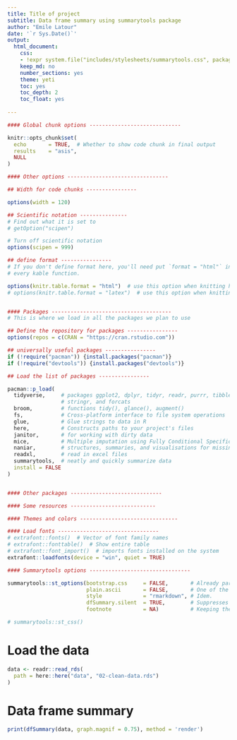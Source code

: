 ```yaml
---
title: Title of project
subtitle: Data frame summary using summarytools package
author: "Emile Latour"
date: '`r Sys.Date()`'
output:
  html_document:
    css: 
    - !expr system.file("includes/stylesheets/summarytools.css", package = "summarytools")
    keep_md: no
    number_sections: yes
    theme: yeti
    toc: yes
    toc_depth: 2
    toc_float: yes
  
---
```


```r

#### Global chunk options -----------------------------

knitr::opts_chunk$set(
  echo       = TRUE,  # Whether to show code chunk in final output
  results    = "asis", 
  NULL
)

#### Other options --------------------------------

## Width for code chunks ---------------- 

options(width = 120)

## Scientific notation ---------------
# Find out what it is set to
# getOption("scipen")

# Turn off scientific notation
options(scipen = 999)

## define format ----------------
# If you don't define format here, you'll need put `format = "html"` in 
# every kable function.

options(knitr.table.format = "html")  # use this option when knitting html
# options(knitr.table.format = "latex")  # use this option when knitting pdf


#### Packages --------------------------------------
# This is where we load in all the packages we plan to use

## Define the repository for packages ----------------
options(repos = c(CRAN = "https://cran.rstudio.com"))

## universally useful packages ----------------
if (!require("pacman")) {install.packages("pacman")}
if (!require("devtools")) {install.packages("devtools")}

## Load the list of packages ----------------

pacman::p_load(
  tidyverse,     # packages ggplot2, dplyr, tidyr, readr, purrr, tibble, 
                 # stringr, and forcats
  broom,         # functions tidy(), glance(), augment()
  fs,            # Cross-platform interface to file system operations
  glue,          # Glue strings to data in R
  here,          # Constructs paths to your project's files
  janitor,       # for working with dirty data 
  mice,          # Multiple imputation using Fully Conditional Specification
  naniar,        # structures, summaries, and visualisations for missing data 
  readxl,        # read in excel files
  summarytools,  # neatly and quickly summarize data
  install = FALSE
)


#### Other packages -----------------------------

#### Some resources ---------------------------

#### Themes and colors -------------------------------

#### Load fonts --------------------------------
# extrafont::fonts()  # Vector of font family names
# extrafont::fonttable()  # Show entire table
# extrafont::font_import()  # imports fonts installed on the system
extrafont::loadfonts(device = "win", quiet = TRUE)

#### Summarytools options -------------------------------- 

summarytools::st_options(bootstrap.css     = FALSE,       # Already part of the theme so no need for it
                         plain.ascii       = FALSE,       # One of the essential settings
                         style             = "rmarkdown", # Idem.
                         dfSummary.silent  = TRUE,        # Suppresses messages about temporary files
                         footnote          = NA)          # Keeping the results minimalistic

# summarytools::st_css()

```

# Load the data

```r
data <- readr::read_rds(
  path = here::here("data", "02-clean-data.rds")
)

```

# Data frame summary

```r

print(dfSummary(data, graph.magnif = 0.75), method = 'render')

```
